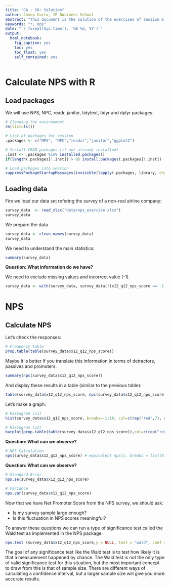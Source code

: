 ```yaml
---
title: "CA - S6: Solution"
author: Josep Curto, IE Business School
abstract: "This document is the solution of the exercises of session 6."
keywords: "r, nps"
date: "`r format(Sys.time(), '%B %d, %Y')`"
output: 
  html_notebook: 
    fig_caption: yes
    toc: yes
    toc_float: yes
    self_contained: yes
---
```


# Calculate NPS with R

## Load packages

We will use NPS, NPC, readr, janitor, tidytext, tidyr and dplyr packages.

```r
# Cleaning the environment
rm(list=ls())

# List of packages for session
.packages <- c("NPS", "NPC","readxl","janitor","ggplot2")

# Install CRAN packages (if not already installed)
.inst <- .packages %in% installed.packages()
if(length(.packages[!.inst]) > 0) install.packages(.packages[!.inst])

# Load packages into session 
suppressPackageStartupMessages(invisible(lapply(.packages, library, character.only = TRUE)))
```

## Loading data

Firs we load our data set refering the survey of a non-real airline company:

```r
survey_data  <- read_xlsx("data/nps_exercise.xlsx")
survey_data
```

We prepare the data

```r
survey_data <- clean_names(survey_data)
survey_data
```

We need to understand the main statistics:

```r
summary(survey_data)
```

**Question: What information do we have?**

We need to exclude missing values and incorrect value (-1).

```r
survey_data <- with(survey_data, survey_data[!(x12_q12_nps_score == -1 | is.na(x12_q12_nps_score)), ])
```

# NPS

##  Calculate NPS

Let's check the responses:

```r
# Frequency table
prop.table(table(survey_data$x12_q12_nps_score))
```

Maybe it is better if you translate this information in terms of detractors, passives and promoters.

```r
summary(npc(survey_data$x12_q12_nps_score))
```

And display these results in a table (similar to the previous table):

```r
table(survey_data$x12_q12_nps_score, npc(survey_data$x12_q12_nps_score))
```

Let's make a graph:

```r
# Histogram (v1)
hist(survey_data$x12_q12_nps_score, breaks=-1:10, col=c(rep("red",7), rep("yellow",2), rep("green", 2)))

# Histogram (v2)
barplot(prop.table(table(survey_data$x12_q12_nps_score)),col=c(rep("red",7), rep("yellow",2), rep("green", 2)))
```

**Question: What can we observe?**

```r
# NPS Calculation
nps(survey_data$x12_q12_nps_score) # equivalent nps(x, breaks = list(0:6, 7:8, 9:10))
```

**Question: What can we observe?**

```r
# Standard Error
nps.se(survey_data$x12_q12_nps_score)

# Variance
nps.var(survey_data$x12_q12_nps_score)
```

Now that we have Net Promoter Score from the NPS survey, we should ask: 

 - Is my survey sample large enough? 
 - Is this fluctuation in NPS scores meaningful?

To answer these questions we can run a type of significance test called the Wald test as implemented in the NPS package:

```r
nps.test (survey_data$x12_q12_nps_score,y = NULL, test = "wald", conf = 0.95, breaks = list(0:6,7:8, 9:10))
```

The goal of any significance test like the Wald test is to test how likely it is that a measurement happened by chance. The Wald test is not the only type of valid significance test for this situation, but the most important concept to draw from this is that of sample size. There are different ways of calculating a confidence interval, but a larger sample size will give you more accurate results.
